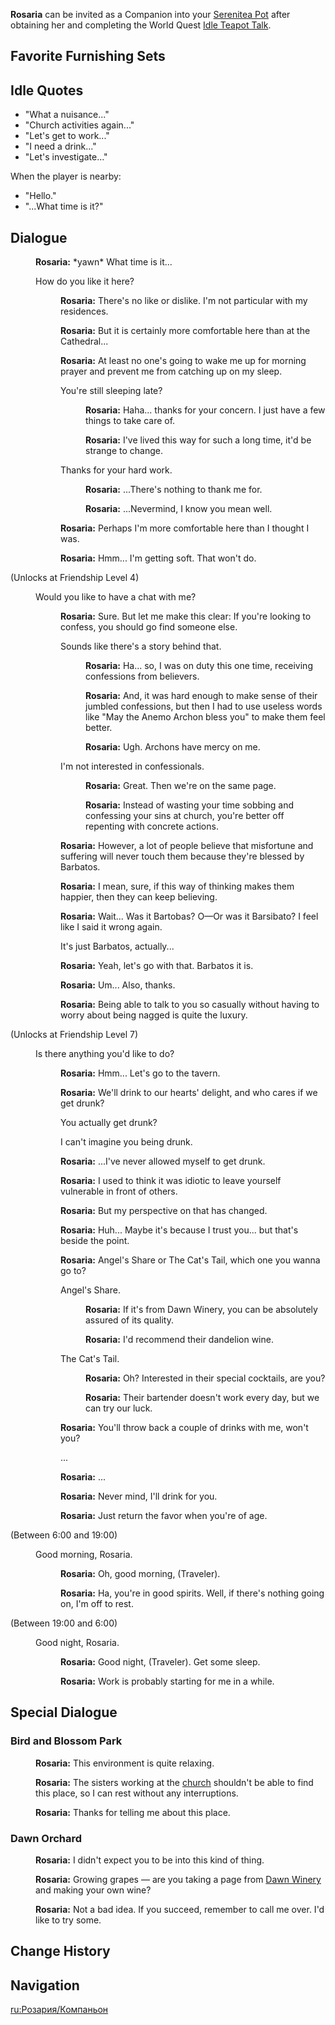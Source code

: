 {{CharacterTabs}}
{{Furnishing Infobox
|title          = Rosaria
|id             = 368132
|image          = Character Rosaria Thumb.png
|category       = Companion
|subcategory    = Companion
|rarity         = 4
|adeptal_energy = 300
|load           = 1200
|description    = Character In-Residence
}}
'''Rosaria''' can be invited as a Companion into your [[Serenitea Pot]] after obtaining her and completing the World Quest [[Idle Teapot Talk]].

==Favorite Furnishing Sets==
{{HousingCompanion|favorite}}
{{Companion Favor Table}}

==Idle Quotes==
* "What a nuisance..."
* "Church activities again..."
* "Let's get to work..."
* "I need a drink..."
* "Let's investigate..."

When the player is nearby:
* "Hello."
* "...What time is it?"

==Dialogue==
{{Dialogue start}}
:{{A|vo rosaria mimitomo hello 01.ogg}} '''Rosaria:''' *yawn* What time is it...
:{{DIcon}} How do you like it here?
::{{A|vo rosaria mimitomo friendship1 01.ogg}} '''Rosaria:''' There's no like or dislike. I'm not particular with my residences.
::{{A|vo rosaria mimitomo friendship1 02.ogg}} '''Rosaria:''' But it is certainly more comfortable here than at the Cathedral...
::{{A|vo rosaria mimitomo friendship1 03.ogg}} '''Rosaria:''' At least no one's going to wake me up for morning prayer and prevent me from catching up on my sleep.
::{{DIcon}} You're still sleeping late?
:::{{A|vo rosaria mimitomo friendship1 04a 1.ogg}} '''Rosaria:''' Haha... thanks for your concern. I just have a few things to take care of.
:::{{A|vo rosaria mimitomo friendship1 04a 2.ogg}} '''Rosaria:''' I've lived this way for such a long time, it'd be strange to change.
::{{DIcon}} Thanks for your hard work.
:::{{A|vo rosaria mimitomo friendship1 04b 1.ogg}} '''Rosaria:''' ...There's nothing to thank me for.
:::{{A|vo rosaria mimitomo friendship1 04b 2.ogg}} '''Rosaria:''' ...Nevermind, I know you mean well.
::{{A|vo rosaria mimitomo friendship1 05.ogg}} '''Rosaria:''' Perhaps I'm more comfortable here than I thought I was.
::{{A|vo rosaria mimitomo friendship1 06.ogg}} '''Rosaria:''' Hmm... I'm getting soft. That won't do.
;(Unlocks at Friendship Level 4)
:{{DIcon}} Would you like to have a chat with me?
::{{A|vo rosaria mimitomo friendship2 01.ogg}} '''Rosaria:''' Sure. But let me make this clear: If you're looking to confess, you should go find someone else.
::{{DIcon}} Sounds like there's a story behind that.
:::{{A|vo rosaria mimitomo friendship2 02a 1.ogg}} '''Rosaria:''' Ha... so, I was on duty this one time, receiving confessions from believers.
:::{{A|vo rosaria mimitomo friendship2 02a 2.ogg}} '''Rosaria:''' And, it was hard enough to make sense of their jumbled confessions, but then I had to use useless words like "May the Anemo Archon bless you" to make them feel better.
:::{{A|vo rosaria mimitomo friendship2 02a 3.ogg}} '''Rosaria:''' Ugh. Archons have mercy on me.
::{{DIcon}} I'm not interested in confessionals.
:::{{A|vo rosaria mimitomo friendship2 02b 1.ogg}} '''Rosaria:''' Great. Then we're on the same page.
:::{{A|vo rosaria mimitomo friendship2 02b 2.ogg}} '''Rosaria:''' Instead of wasting your time sobbing and confessing your sins at church, you're better off repenting with concrete actions.
::{{A|vo rosaria mimitomo friendship2 03.ogg}} '''Rosaria:''' However, a lot of people believe that misfortune and suffering will never touch them because they're blessed by Barbatos.
::{{A|vo rosaria mimitomo friendship2 04.ogg}} '''Rosaria:''' I mean, sure, if this way of thinking makes them happier, then they can keep believing.
::{{A|vo rosaria mimitomo friendship2 05.ogg}} '''Rosaria:''' Wait... Was it Bartobas? O&mdash;Or was it Barsibato? I feel like I said it wrong again.
::{{DIcon}} It's just Barbatos, actually...
::{{A|vo rosaria mimitomo friendship2 06.ogg}} '''Rosaria:''' Yeah, let's go with that. Barbatos it is.
::{{A|vo rosaria mimitomo friendship2 07.ogg}} '''Rosaria:''' Um... Also, thanks.
::{{A|vo rosaria mimitomo friendship2 08.ogg}} '''Rosaria:''' Being able to talk to you so casually without having to worry about being nagged is quite the luxury.
;(Unlocks at Friendship Level 7)
:{{DIcon}} Is there anything you'd like to do?
::{{A|vo rosaria mimitomo friendship3 01.ogg}} '''Rosaria:''' Hmm... Let's go to the tavern.
::{{A|vo rosaria mimitomo friendship3 02.ogg}} '''Rosaria:''' We'll drink to our hearts' delight, and who cares if we get drunk?
::{{DIcon}} You actually get drunk?
::{{DIcon}} I can't imagine you being drunk.
::{{A|vo rosaria mimitomo friendship3 03.ogg}} '''Rosaria:''' ...I've never allowed myself to get drunk.
::{{A|vo rosaria mimitomo friendship3 04.ogg}} '''Rosaria:''' I used to think it was idiotic to leave yourself vulnerable in front of others.
::{{A|vo rosaria mimitomo friendship3 05.ogg}} '''Rosaria:''' But my perspective on that has changed.
::{{A|vo rosaria mimitomo friendship3 06.ogg}} '''Rosaria:''' Huh... Maybe it's because I trust you... but that's beside the point.
::{{A|vo rosaria mimitomo friendship3 07.ogg}} '''Rosaria:''' Angel's Share or The Cat's Tail, which one you wanna go to?
::{{DIcon}} Angel's Share.
:::{{A|vo rosaria mimitomo friendship3 08a 1.ogg}} '''Rosaria:''' If it's from Dawn Winery, you can be absolutely assured of its quality.
:::{{A|vo rosaria mimitomo friendship3 08a 2.ogg}} '''Rosaria:''' I'd recommend their dandelion wine.
::{{DIcon}} The Cat's Tail.
:::{{A|vo rosaria mimitomo friendship3 08b 1.ogg}} '''Rosaria:''' Oh? Interested in their special cocktails, are you?
:::{{A|vo rosaria mimitomo friendship3 08b 2.ogg}} '''Rosaria:''' Their bartender doesn't work every day, but we can try our luck.
::{{A|vo rosaria mimitomo friendship3 09.ogg}} '''Rosaria:''' You'll throw back a couple of drinks with me, won't you?
::{{DIcon}} ...
::{{A|vo rosaria mimitomo friendship3 10.ogg}} '''Rosaria:''' ...
::{{A|vo rosaria mimitomo friendship3 11.ogg}} '''Rosaria:''' Never mind, I'll drink for you.
::{{A|vo rosaria mimitomo friendship3 12.ogg}} '''Rosaria:''' Just return the favor when you're of age.
;<nowiki>(Between 6:00 and 19:00)</nowiki>
:{{DIcon}} Good morning, Rosaria.
::{{A|vo rosaria mimitomo morning 01.ogg}} '''Rosaria:''' Oh, good morning, (Traveler).
::{{A|vo rosaria mimitomo morning 02.ogg}} '''Rosaria:''' Ha, you're in good spirits. Well, if there's nothing going on, I'm off to rest.
;<nowiki>(Between 19:00 and 6:00)</nowiki>
:{{DIcon}} Good night, Rosaria.
::{{A|vo rosaria mimitomo night 01.ogg}} '''Rosaria:''' Good night, (Traveler). Get some sleep.
::{{A|vo rosaria mimitomo night 02.ogg}} '''Rosaria:''' Work is probably starting for me in a while.
{{Dialogue end}}

==Special Dialogue==
{{HousingCompanion|special}}

===Bird and Blossom Park===
{{Dialogue start}}
:{{A|vo mimitomo md rosaria park 01.ogg}} '''Rosaria:''' This environment is quite relaxing.
:{{A|vo mimitomo md rosaria park 02.ogg}} '''Rosaria:''' The sisters working at the [[Church of Favonius|church]] shouldn't be able to find this place, so I can rest without any interruptions.
:{{A|vo mimitomo md rosaria park 03.ogg}} '''Rosaria:''' Thanks for telling me about this place.
{{Dialogue end}}

===Dawn Orchard===
{{Dialogue start}}
:{{A|vo mimitomo md rosaria vineyard 01.ogg}} '''Rosaria:''' I didn't expect you to be into this kind of thing.
:{{A|vo mimitomo md rosaria vineyard 02.ogg}} '''Rosaria:''' Growing grapes &mdash; are you taking a page from [[Dawn Winery]] and making your own wine?
:{{A|vo mimitomo md rosaria vineyard 03.ogg}} '''Rosaria:''' Not a bad idea. If you succeed, remember to call me over. I'd like to try some.
{{Dialogue end}}

==Change History==
{{Change History|1.6}}

==Navigation==
{{Furnishing Navbox/Living|Companion}}

[[ru:Розария/Компаньон]]